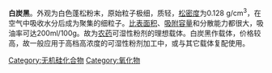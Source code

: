 {{chemref|time=2011-12-23T08:55:19+00:00}}
'''白炭黑'''{{citation needed|是人工合成的水合[[二氧化硅|二氧化硅]]，分子式为mSiO<sub>2</sub>·nH<sub>2</sub>O}}。外观为白色蓬松粉末，原始粒子极细，质轻，[[松密度|松密度]]为0.128 g/cm<sup>3</sup>，在空气中吸收水分后成为聚集的细粒子。[[比表面积|比表面积]]、[[吸附容量|吸附容量]]和分散能力都很大，吸油率可达200ml/100g。故为[[农药|农药]]可湿性粉剂的理想载体。白炭黑作载体，价格较高，故一般应用于高档高浓度的可湿性粉剂加工中，或与其它载体复配使用。

{{无机化合物小作品}}

[[Category:无机硅化合物|Category:无机硅化合物]]
[[Category:氧化物|Category:氧化物]]
